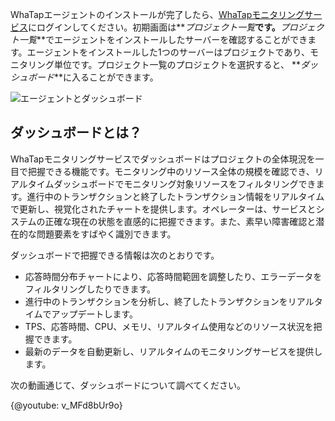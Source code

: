 WhaTapエージェントのインストールが完了したら、[WhaTapモニタリングサービス](https://service.whatap.io)にログインしてください。初期画面は**_プロジェクト一覧_**です。**_プロジェクト一覧_**でエージェントをインストールしたサーバーを確認することができます。エージェントをインストールした1つのサーバーはプロジェクトであり、モニタリング単位です。プロジェクト一覧のプロジェクトを選択すると、 **_ダッシュボード_**に入ることができます。

![エージェントとダッシュボード](/img/agent-dashboard.png)

## ダッシュボードとは？

WhaTapモニタリングサービスでダッシュボードはプロジェクトの全体現況を一目で把握できる機能です。モニタリング中のリソース全体の規模を確認でき、リアルタイムダッシュボードでモニタリング対象リソースをフィルタリングできます。進行中のトランザクションと終了したトランザクション情報をリアルタイムで更新し、視覚化されたチャートを提供します。オペレーターは、サービスとシステムの正確な現在の状態を直感的に把握できます。また、素早い障害確認と潜在的な問題要素をすばやく識別できます。

ダッシュボードで把握できる情報は次のとおりです。

-   応答時間分布チャートにより、応答時間範囲を調整したり、エラーデータをフィルタリングしたりできます。
-   進行中のトランザクションを分析し、終了したトランザクションをリアルタイムでアップデートします。
-   TPS、応答時間、CPU、メモリ、リアルタイム使用などのリソース状況を把握できます。
-   最新のデータを自動更新し、リアルタイムのモニタリングサービスを提供します。

次の動画通じて、ダッシュボードについて調べてください。

{@youtube: v_MFd8bUr9o}
